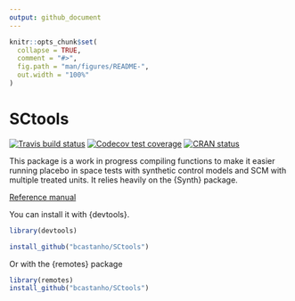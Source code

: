 ```yaml
---
output: github_document
---
```


<!-- README.md is generated from README.Rmd. Please edit that file -->

```r
knitr::opts_chunk$set(
  collapse = TRUE,
  comment = "#>",
  fig.path = "man/figures/README-",
  out.width = "100%"
)
```
# SCtools

<!-- badges: start -->
[![Travis build status](https://travis-ci.org/medewitt/SCtools.svg?branch=master)](https://travis-ci.org/medewitt/SCtools)
[![Codecov test coverage](https://codecov.io/gh/medewitt/SCtools/branch/master/graph/badge.svg)](https://codecov.io/gh/medewitt/SCtools?branch=master)
[![CRAN status](https://www.r-pkg.org/badges/version/SCtools)](https://CRAN.R-project.org/package=SCtools)
<!-- badges: end -->

This package is a work in progress compiling functions to make it easier running placebo in space tests with synthetic control models and SCM with multiple treated units. It relies heavily on the {Synth} package.

[Reference manual](SCtools-manual.pdf)


You can install it with {devtools}.

```r
library(devtools)

install_github("bcastanho/SCtools")
```
Or with the {remotes} package

```r
library(remotes)
install_github("bcastanho/SCtools")
```
